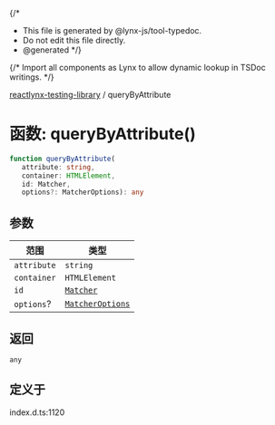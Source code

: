 {/*
* This file is generated by @lynx-js/tool-typedoc.
* Do not edit this file directly.
* @generated
*/}

{/* Import all components as Lynx to allow dynamic lookup in TSDoc writings. */}


[reactlynx-testing-library](/api/reactlynx-testing-library/index.mdx) / queryByAttribute

# 函数: queryByAttribute()

```ts
function queryByAttribute(
   attribute: string, 
   container: HTMLElement, 
   id: Matcher, 
   options?: MatcherOptions): any
```

## 参数

| 范围 | 类型 |
| ------ | ------ |
| `attribute` | `string` |
| `container` | `HTMLElement` |
| `id` | [`Matcher`](/api/reactlynx-testing-library/TypeAlias.Matcher.mdx) |
| `options`? | [`MatcherOptions`](/api/reactlynx-testing-library/Interface.MatcherOptions.mdx) |

## 返回

`any`

## 定义于

index.d.ts:1120
